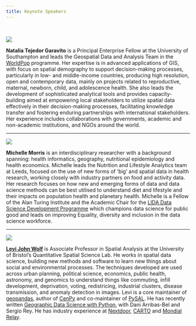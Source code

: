 ```yaml
---
title: Keynote Speakers
---
```


<br>

::: {.grid}

::: {.g-col-3}
![](ntg.jpg)
:::

::: {.g-col-9}
**Natalia Tejedor Garavito** is a Principal Enterprise Fellow at the University of Southampton and leads the Geospatial Data and Analysis Team in the [WorldPop](https://www.worldpop.org/#) programme.  Her expertise is in advanced applications of GIS, with focus on spatial demography to support decision-making processes, particularly in low- and middle-income countries, producing high resolution, open and contemporary data, mainly on projects related to reproductive, maternal, newborn, child, and adolescence health. She also leads the development of sophisticated analytical tools and provides capacity-building aimed at empowering local stakeholders to utilize spatial data effectively in their decision-making processes, facilitating knowledge transfer and fostering enduring partnerships with international stakeholders. Her experience includes collaborations with governments, academic and non-academic institutions, and NGOs around the world. 
:::

:::
---------------------------------

::: {.grid}

::: {.g-col-3}
![](morris.png)
:::

::: {.g-col-9}
**Michelle Morris** is an interdisciplinary researcher with a background spanning: health informatics, geography, nutritional epidemiology and health economics. Michelle leads the Nutrition and Lifestyle Analytics team at Leeds, focused on the use of new forms of 'big' and spatial data in health research, working closely with industry partners on food and activity data. Her research focuses on how new and emerging forms of data and data science methods can be best utilised to understand diet and lifestyle and their impacts on population health and planetary health. Michelle is a Fellow of the Alan Turing Institute and the Academic Chair for the [LIDA Data Science Development Programme](https://lida.leeds.ac.uk/data-scientist-development-programme/) which champions data science for public good and leads on improving Equality, diversity and inclusion in the data science workforce.

:::

:::


-----------------------------------

::: {.grid}

::: {.g-col-3}
![](ljw.jpg)
:::

::: {.g-col-9}
[**Levi John Wolf**](https://www.ljwolf.org/) is Associate Professor in Spatial Analysis at the University of Bristol’s Quantitative Spatial Science Lab. He works in spatial data science, building new methods and software to learn new things about social and environmental processes. The techniques developed are used across urban planning, political science, economics, public health, astronomy, and genomics to understand things like commuting, infill development, deprivation, voting, redistricing, industrial clusters, disease transmission, and anomaly detection in images. Levi is a core maintainer of [geopandas](https://geopandas.org/en/stable/), author of [CenPy](https://github.com/ljwolf/cenpy) and co-maintainer of [PySAL](https://github.com/pysal/pysal). He has recently written [Geographic Data Science with Python](https://geographicdata.science/book/intro.html), with Dani Arribas-Bel and Sergio Rey. He has industry experience at [Nextdoor](https://nextdoor.com/), [CARTO](https://carto.com/) and [Mondial Relay](https://www.mondialrelay.fr/).
 
:::

:::
